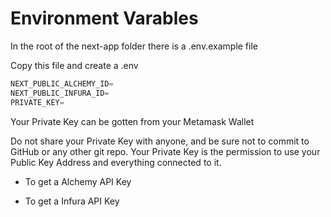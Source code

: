 
# Environment Varables

In the root of the next-app folder there is a .env.example file

Copy this file and create a .env

```jsx
NEXT_PUBLIC_ALCHEMY_ID=
NEXT_PUBLIC_INFURA_ID=
PRIVATE_KEY=
```

Your Private Key can be gotten from your Metamask Wallet


<Callout type="error" emoji="️🚫">
  Do not share your Private Key with anyone, and be sure not to commit to GitHub
  or any other git repo. Your Private Key is the permission to use your Public
  Key Address and everything connected to it.
</Callout>

- To get a <OpenUrl url="https://www.alchemy.com/">Alchemy API Key</OpenUrl>

- To get a <OpenUrl url="https://infura.io/">Infura API Key</OpenUrl>
